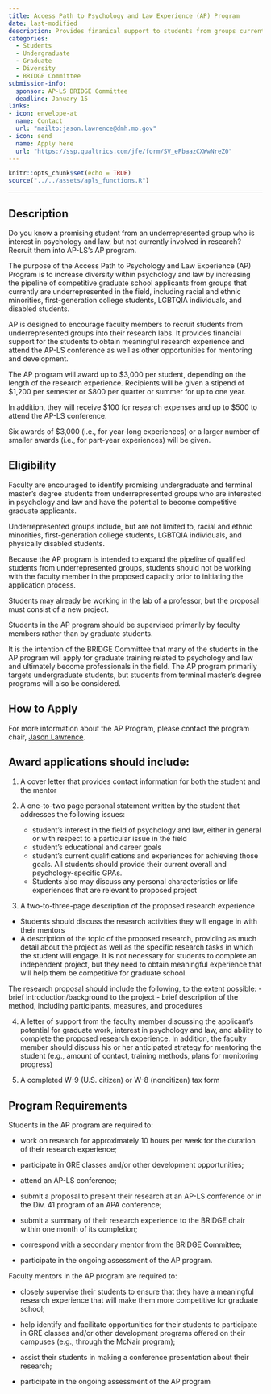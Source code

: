 ```yaml
---
title: Access Path to Psychology and Law Experience (AP) Program
date: last-modified
description: Provides finanical support to students from groups currently underrepresented in the field of psychology and law. 
categories: 
  - Students
  - Undergraduate
  - Graduate
  - Diversity
  - BRIDGE Committee
submission-info:
  sponsor: AP-LS BRIDGE Committee
  deadline: January 15
links:
- icon: envelope-at
  name: Contact
  url: "mailto:jason.lawrence@dmh.mo.gov"
- icon: send
  name: Apply here
  url: "https://ssp.qualtrics.com/jfe/form/SV_ePbaazCXWwNreZ0"
---
```


```r
knitr::opts_chunk$set(echo = TRUE)
source("../../assets/apls_functions.R")
```

<hr>

::: panel-tabset
## Description

Do you know a promising student from an underrepresented group who is interest in psychology and law, but not currently involved in research? Recruit them into AP-LS's AP program.

The purpose of the Access Path to Psychology and Law Experience (AP) Program is to increase diversity within psychology and law by increasing the pipeline of competitive graduate school applicants from groups that currently are underrepresented in the field, including racial and ethnic minorities, first-generation college students, LGBTQIA individuals, and disabled students.

AP is designed to encourage faculty members to recruit students from underrepresented groups into their research labs. It provides financial support for the students to obtain meaningful research experience and attend the AP-LS conference as well as other opportunities for mentoring and development.

::: callout-note
The AP program will award up to \$3,000 per student, depending on the length of the research experience. Recipients will be given a stipend of \$1,200 per semester or \$800 per quarter or summer for up to one year.

In addition, they will receive \$100 for research expenses and up to \$500 to attend the AP-LS conference.

Six awards of \$3,000 (i.e., for year-long experiences) or a larger number of smaller awards (i.e., for part-year experiences) will be given.
:::


## Eligibility

Faculty are encouraged to identify promising undergraduate and terminal master's degree students from underrepresented groups who are interested in psychology and law and have the potential to become competitive graduate applicants.

Underrepresented groups include, but are not limited to, racial and ethnic minorities, first-generation college students, LGBTQIA individuals, and physically disabled students.

Because the AP program is intended to expand the pipeline of qualified students from underrepresented groups, students should not be working with the faculty member in the proposed capacity prior to initiating the application process.

Students may already be working in the lab of a professor, but the proposal must consist of a new project.

Students in the AP program should be supervised primarily by faculty members rather than by graduate students.

::: callout-note
It is the intention of the BRIDGE Committee that many of the students in the AP program will apply for graduate training related to psychology and law and ultimately become professionals in the field. The AP program primarily targets undergraduate students, but students from terminal master's degree programs will also be considered.
:::

## How to Apply

For more information about the AP Program, please contact the program chair, [Jason Lawrence](mailto:jason.lawrence@dmh.mo.gov).

::: callout-tip
## Award applications should include:

1.  A cover letter that provides contact information for both the student and the mentor

2.  A one-to-two page personal statement written by the student that addresses the following issues:

    -   student's interest in the field of psychology and law, either in general or with respect to a particular issue in the field
    -   student's educational and career goals
    -   student's current qualifications and experiences for achieving those goals. All students should provide their current overall and psychology-specific GPAs.
    -   Students also may discuss any personal characteristics or life experiences that are relevant to proposed project

3.  A two-to-three-page description of the proposed research experience

-   Students should discuss the research activities they will engage in with their mentors
-   A description of the topic of the proposed research, providing as much detail about the project as well as the specific research tasks in which the student will engage. It is not necessary for students to complete an independent project, but they need to obtain meaningful experience that will help them be competitive for graduate school.

::: {callout-tip}
The research proposal should include the following, to the extent possible: - brief introduction/background to the project - brief description of the method, including participants, measures, and procedures
:::

4.  A letter of support from the faculty member discussing the applicant's potential for graduate work, interest in psychology and law, and ability to complete the proposed research experience. In addition, the faculty member should discuss his or her anticipated strategy for mentoring the student (e.g., amount of contact, training methods, plans for monitoring progress)

5.  A completed W-9 (U.S. citizen) or W-8 (noncitizen) tax form
:::


## Program Requirements

Students in the AP program are required to:

-   work on research for approximately 10 hours per week for the duration of their research experience;

-   participate in GRE classes and/or other development opportunities;

-   attend an AP-LS conference;

-   submit a proposal to present their research at an AP-LS conference or in the Div. 41 program of an APA conference;

-   submit a summary of their research experience to the BRIDGE chair within one month of its completion;

-   correspond with a secondary mentor from the BRIDGE Committee;

-   participate in the ongoing assessment of the AP program.

Faculty mentors in the AP program are required to:

-   closely supervise their students to ensure that they have a meaningful research experience that will make them more competitive for graduate school;

-   help identify and facilitate opportunities for their students to participate in GRE classes and/or other development programs offered on their campuses (e.g., through the McNair program);

-   assist their students in making a conference presentation about their research;

-   participate in the ongoing assessment of the AP program
:::
